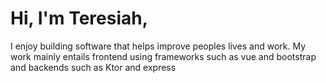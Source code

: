 # Hi, I'm Teresiah,

I enjoy building software that helps improve peoples lives and work. My work mainly entails frontend using frameworks such as vue and bootstrap and backends such as Ktor and express
